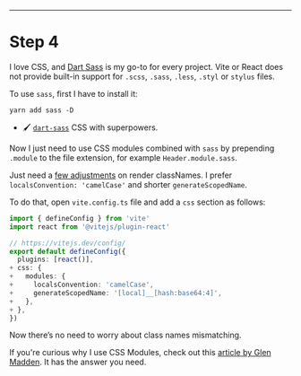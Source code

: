 
---

# Step 4

I love CSS, and [Dart Sass](https://sass-lang.com/dart-sass/) is my go-to for every project.
Vite or React does not provide built-in support for `.scss`, `.sass`, `.less`, `.styl` or `stylus` files. 

To use `sass`, first I have to install it:

~~~terminal
yarn add sass -D
~~~

* 🖌️ [`dart-sass`](https://sass-lang.com/dart-sass/) CSS with superpowers.

Now I just need to use CSS modules combined with `sass` by prepending `.module` to 
the file extension, for example `Header.module.sass`. 

Just need a [few adjustments](https://vitejs.dev/config/shared-options.html#css-modules) 
on render classNames. I prefer `localsConvention: 'camelCase'` and shorter `generateScopedName`. 

To do that, open `vite.config.ts` file and add a `css` section as follows:

~~~ts
import { defineConfig } from 'vite'
import react from '@vitejs/plugin-react'

// https://vitejs.dev/config/
export default defineConfig({
  plugins: [react()],
+ css: {
+   modules: {
+     localsConvention: 'camelCase',
+     generateScopedName: '[local]__[hash:base64:4]',
+   },
+ },
})

~~~

Now there’s no need to worry about class names mismatching. 

If you're curious why I use CSS Modules, check out this [article by Glen Madden](https://glenmaddern.com/articles/css-modules). 
It has the answer you need.